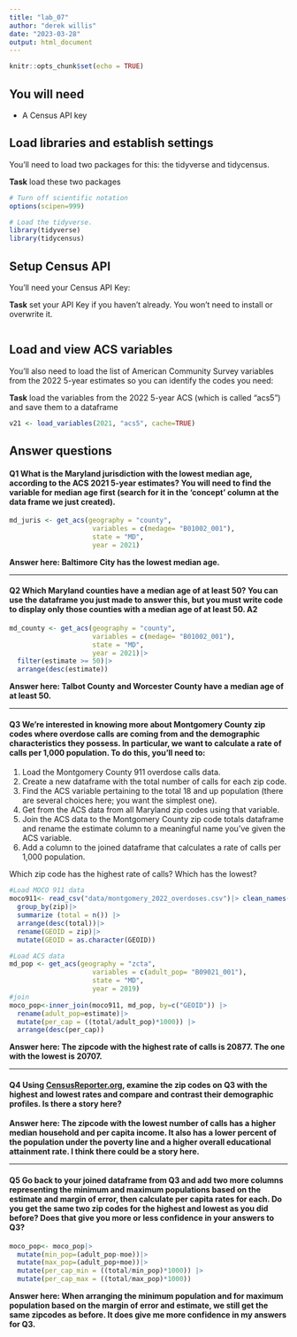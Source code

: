 ```yaml
---
title: "lab_07"
author: "derek willis"
date: "2023-03-28"
output: html_document
---
```


```r
knitr::opts_chunk$set(echo = TRUE)
```

## You will need

-   A Census API key

## Load libraries and establish settings

You'll need to load two packages for this: the tidyverse and tidycensus.

**Task** load these two packages

```r
# Turn off scientific notation
options(scipen=999)

# Load the tidyverse.
library(tidyverse)
library(tidycensus)
```

## Setup Census API

You'll need your Census API Key:

**Task** set your API Key if you haven't already. You won't need to install or overwrite it.

```r
```

## Load and view ACS variables

You'll also need to load the list of American Community Survey variables from the 2022 5-year estimates so you can identify the codes you need:

**Task** load the variables from the 2022 5-year ACS (which is called "acs5") and save them to a dataframe

```r
v21 <- load_variables(2021, "acs5", cache=TRUE)
```

## Answer questions

#### **Q1** What is the Maryland jurisdiction with the lowest median age, according to the ACS 2021 5-year estimates? You will need to find the variable for median age first (search for it in the 'concept' column at the data frame we just created).

```r
md_juris <- get_acs(geography = "county",
                     variables = c(medage= "B01002_001"),
                     state = "MD",
                     year = 2021)
```

**Answer here: Baltimore City has the lowest median age.**

------------------------------------------------------------------------

#### **Q2** Which Maryland counties have a median age of at least 50? You can use the dataframe you just made to answer this, but you must write code to display only those counties with a median age of at least 50. **A2**

```r
md_county <- get_acs(geography = "county",
                     variables = c(medage= "B01002_001"),
                     state = "MD",
                     year = 2021)|>
  filter(estimate >= 50)|>
  arrange(desc(estimate))

```

**Answer here: Talbot County** **and Worcester County have a median age of at least 50.**

------------------------------------------------------------------------

#### **Q3** We're interested in knowing more about Montgomery County zip codes where overdose calls are coming from and the demographic characteristics they possess. In particular, we want to calculate a rate of calls per 1,000 population. To do this, you'll need to:

1.  Load the Montgomery County 911 overdose calls data.
2.  Create a new dataframe with the total number of calls for each zip code.
3.  Find the ACS variable pertaining to the total 18 and up population (there are several choices here; you want the simplest one).
4.  Get from the ACS data from all Maryland zip codes using that variable.
5.  Join the ACS data to the Montgomery County zip code totals dataframe and rename the estimate column to a meaningful name you've given the ACS variable.
6.  Add a column to the joined dataframe that calculates a rate of calls per 1,000 population.

Which zip code has the highest rate of calls? Which has the lowest?

```r
#Load MOCO 911 data
moco911<- read_csv("data/montgomery_2022_overdoses.csv")|> clean_names()|>
  group_by(zip)|>
  summarize (total = n()) |>
  arrange(desc(total))|>
  rename(GEOID = zip)|>
  mutate(GEOID = as.character(GEOID))

#Load ACS data
md_pop <- get_acs(geography = "zcta",
                     variables = c(adult_pop= "B09021_001"),
                     state = "MD",
                     year = 2019)
#join
moco_pop<-inner_join(moco911, md_pop, by=c("GEOID")) |>
  rename(adult_pop=estimate)|>
  mutate(per_cap = ((total/adult_pop)*1000)) |>
  arrange(desc(per_cap))

```

**Answer here: The zipcode with the highest rate of calls is 20877. The one with the lowest is 20707.**

------------------------------------------------------------------------

#### **Q4** Using [CensusReporter.org](https://censusreporter.org/), examine the zip codes on Q3 with the highest and lowest rates and compare and contrast their demographic profiles. Is there a story here?

**Answer here: The zipcode with the lowest number of calls has a higher median household and per capita income. It also has a lower percent of the population under the poverty line and a higher overall educational attainment rate. I think there could be a story here.**

------------------------------------------------------------------------

#### **Q5** Go back to your joined dataframe from Q3 and add two more columns representing the minimum and maximum populations based on the estimate and margin of error, then calculate per capita rates for each. Do you get the same two zip codes for the highest and lowest as you did before? Does that give you more or less confidence in your answers to Q3?

```r
moco_pop<- moco_pop|>
  mutate(min_pop=(adult_pop-moe))|>
  mutate(max_pop=(adult_pop+moe))|>
  mutate(per_cap_min = ((total/min_pop)*1000)) |>
  mutate(per_cap_max = ((total/max_pop)*1000))
```

**Answer here: When arranging the minimum population and for maximum population based on the margin of error and estimate, we still get the same zipcodes as before. It does give me more confidence in my answers for Q3.**
